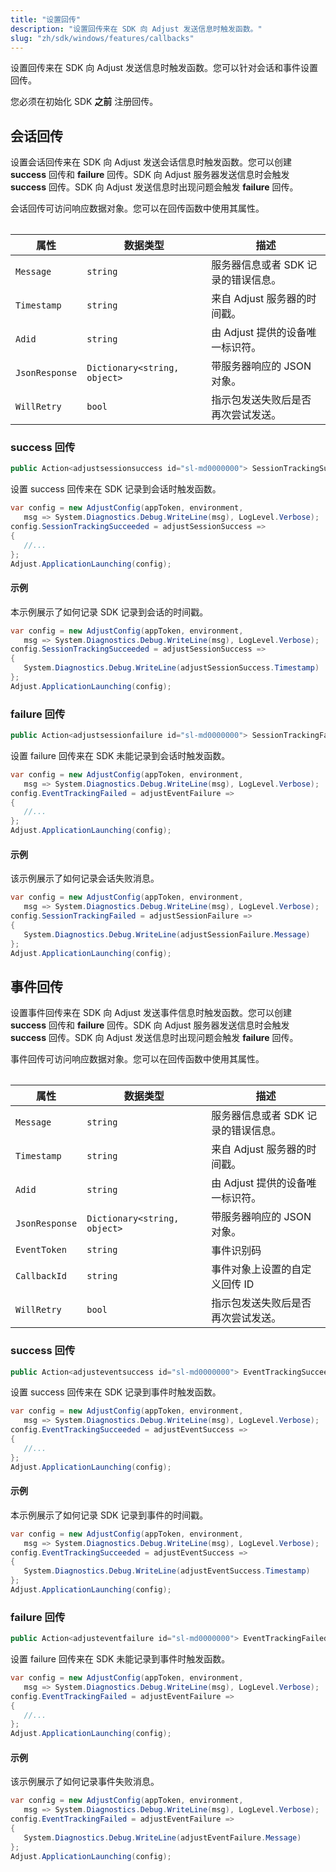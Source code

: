 ```yaml
---
title: "设置回传"
description: "设置回传来在 SDK 向 Adjust 发送信息时触发函数。"
slug: "zh/sdk/windows/features/callbacks"
---
```


设置回传来在 SDK 向 Adjust 发送信息时触发函数。您可以针对会话和事件设置回传。

<Callout type="important">

您必须在初始化 SDK **之前** 注册回传。

</Callout>

## 会话回传

设置会话回传来在 SDK 向 Adjust 发送会话信息时触发函数。您可以创建 **success** 回传和 **failure** 回传。SDK 向 Adjust 服务器发送信息时会触发 **success** 回传。SDK 向 Adjust 发送信息时出现问题会触发 **failure** 回传。

会话回传可访问响应数据对象。您可以在回传函数中使用其属性。

<Table>

| 属性           | 数据类型                     | 描述                                |
| -------------- | ---------------------------- | ----------------------------------- |
| `Message`      | `string`                     | 服务器信息或者 SDK 记录的错误信息。 |
| `Timestamp`    | `string`                     | 来自 Adjust 服务器的时间戳。        |
| `Adid`         | `string`                     | 由 Adjust 提供的设备唯一标识符。    |
| `JsonResponse` | `Dictionary<string, object>` | 带服务器响应的 JSON 对象。          |
| `WillRetry`    | `bool`                       | 指示包发送失败后是否再次尝试发送。  |

</Table>

### success 回传

```cs
public Action<adjustsessionsuccess id="sl-md0000000"> SessionTrackingSucceeded { get; set; }
```

设置 success 回传来在 SDK 记录到会话时触发函数。

```cs
var config = new AdjustConfig(appToken, environment,
   msg => System.Diagnostics.Debug.WriteLine(msg), LogLevel.Verbose);
config.SessionTrackingSucceeded = adjustSessionSuccess =>
{
   //...
};
Adjust.ApplicationLaunching(config);
```

#### 示例

本示例展示了如何记录 SDK 记录到会话的时间戳。

```cs
var config = new AdjustConfig(appToken, environment,
   msg => System.Diagnostics.Debug.WriteLine(msg), LogLevel.Verbose);
config.SessionTrackingSucceeded = adjustSessionSuccess =>
{
   System.Diagnostics.Debug.WriteLine(adjustSessionSuccess.Timestamp)
};
Adjust.ApplicationLaunching(config);
```

### failure 回传

```cs
public Action<adjustsessionfailure id="sl-md0000000"> SessionTrackingFailed { get; set; }
```

设置 failure 回传来在 SDK 未能记录到会话时触发函数。

```cs
var config = new AdjustConfig(appToken, environment,
   msg => System.Diagnostics.Debug.WriteLine(msg), LogLevel.Verbose);
config.EventTrackingFailed = adjustEventFailure =>
{
   //...
};
Adjust.ApplicationLaunching(config);
```

#### 示例

该示例展示了如何记录会话失败消息。

```cs
var config = new AdjustConfig(appToken, environment,
   msg => System.Diagnostics.Debug.WriteLine(msg), LogLevel.Verbose);
config.SessionTrackingFailed = adjustSessionFailure =>
{
   System.Diagnostics.Debug.WriteLine(adjustSessionFailure.Message)
};
Adjust.ApplicationLaunching(config);
```

## 事件回传

设置事件回传来在 SDK 向 Adjust 发送事件信息时触发函数。您可以创建 **success** 回传和 **failure** 回传。SDK 向 Adjust 服务器发送信息时会触发 **success** 回传。SDK 向 Adjust 发送信息时出现问题会触发 **failure** 回传。

事件回传可访问响应数据对象。您可以在回传函数中使用其属性。

<Table>

| 属性           | 数据类型                     | 描述                                |
| -------------- | ---------------------------- | ----------------------------------- |
| `Message`      | `string`                     | 服务器信息或者 SDK 记录的错误信息。 |
| `Timestamp`    | `string`                     | 来自 Adjust 服务器的时间戳。        |
| `Adid`         | `string`                     | 由 Adjust 提供的设备唯一标识符。    |
| `JsonResponse` | `Dictionary<string, object>` | 带服务器响应的 JSON 对象。          |
| `EventToken`   | `string`                     | 事件识别码                          |
| `CallbackId`   | `string`                     | 事件对象上设置的自定义回传 ID       |
| `WillRetry`    | `bool`                       | 指示包发送失败后是否再次尝试发送。  |

</Table>

### success 回传

```cs
public Action<adjusteventsuccess id="sl-md0000000"> EventTrackingSucceeded { get; set; }
```

设置 success 回传来在 SDK 记录到事件时触发函数。

```cs
var config = new AdjustConfig(appToken, environment,
   msg => System.Diagnostics.Debug.WriteLine(msg), LogLevel.Verbose);
config.EventTrackingSucceeded = adjustEventSuccess =>
{
   //...
};
Adjust.ApplicationLaunching(config);
```

#### 示例

本示例展示了如何记录 SDK 记录到事件的时间戳。

```cs
var config = new AdjustConfig(appToken, environment,
   msg => System.Diagnostics.Debug.WriteLine(msg), LogLevel.Verbose);
config.EventTrackingSucceeded = adjustEventSuccess =>
{
   System.Diagnostics.Debug.WriteLine(adjustEventSuccess.Timestamp)
};
Adjust.ApplicationLaunching(config);
```

### failure 回传

```cs
public Action<adjusteventfailure id="sl-md0000000"> EventTrackingFailed { get; set; }
```

设置 failure 回传来在 SDK 未能记录到事件时触发函数。

```cs
var config = new AdjustConfig(appToken, environment,
   msg => System.Diagnostics.Debug.WriteLine(msg), LogLevel.Verbose);
config.EventTrackingFailed = adjustEventFailure =>
{
   //...
};
Adjust.ApplicationLaunching(config);
```

#### 示例

该示例展示了如何记录事件失败消息。

```cs
var config = new AdjustConfig(appToken, environment,
   msg => System.Diagnostics.Debug.WriteLine(msg), LogLevel.Verbose);
config.EventTrackingFailed = adjustEventFailure =>
{
   System.Diagnostics.Debug.WriteLine(adjustEventFailure.Message)
};
Adjust.ApplicationLaunching(config);
```
